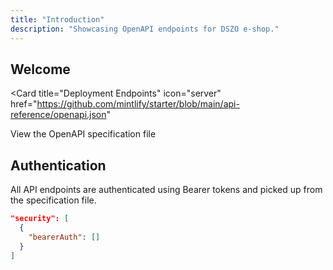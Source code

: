 ```yaml
---
title: "Introduction"
description: "Showcasing OpenAPI endpoints for DSZO e-shop."
---
```


## Welcome

<Card
  title="Deployment Endpoints"
  icon="server"
  href="https://github.com/mintlify/starter/blob/main/api-reference/openapi.json"
>
  View the OpenAPI specification file
</Card>

## Authentication

All API endpoints are authenticated using Bearer tokens and picked up from the specification file.

```json
"security": [
  {
    "bearerAuth": []
  }
]
```
